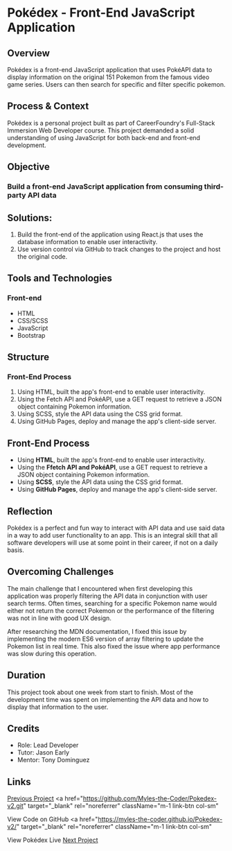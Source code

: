 # Pokédex - Front-End JavaScript Application

## Overview

Pokédex is a front-end JavaScript application that uses PokéAPI data to display information on the original 151 Pokemon from the famous video game series. Users can then search for specific and filter specific pokemon.

## Process & Context

Pokédex is a personal project built as part of CareerFoundry's Full-Stack Immersion Web Developer course. This project demanded a solid understanding of using JavaScript for both back-end and front-end development.

## Objective

### Build a front-end JavaScript application from consuming third-party API data

## Solutions:

1. Build the front-end of the application using React.js that uses the database information to enable user interactivity.
2. Use version control via GitHub to track changes to the project and host the original code.

## Tools and Technologies

### Front-end

- HTML
- CSS/SCSS
- JavaScript
- Bootstrap

## Structure

### Front-End Process

1. Using HTML, built the app's front-end to enable user interactivity.
2. Using the Fetch API and PokéAPI, use a GET request to retrieve a JSON object containing Pokemon information.
3. Using SCSS, style the API data using the CSS grid format.
4. Using GitHub Pages, deploy and manage the app's client-side server.

<div className="m-auto w-90" id="Structure">
  <h2 className="m-4">Front-End Process</h2>
  <div className="divider">
    <ul>
      <li>Using <b>HTML</b>, built the app's front-end to enable user interactivity.</li>
      <li>Using the <b>Ffetch API and PokéAPI</b>, use a GET request to retrieve a JSON object containing Pokemon information.</li>
      <li>Using <b>SCSS</b>, style the API data using the CSS grid format.</li>
      <li>Using <b>GitHub Pages</b>, deploy and manage the app's client-side server.</li>
    </ul>
    <ImageCarousel
      img1={"/Pokedex_Capture.png"}
      img2={"/Pokedex_Capture2.png"}
      img3={"/Pokedex_Capture3.png"}
    />
  </div>
</div>

## Reflection

Pokédex is a perfect and fun way to interact with API data and use said data in a way to add user functionality to an app. This is an integral skill that all software developers will use at some point in their career, if not on a daily basis.

## Overcoming Challenges

The main challenge that I encountered when first developing this application was properly filtering the API data in conjunction with user search terms. Often times, searching for a specific Pokemon name would either not return the correct Pokemon or the performance of the filtering was not in line with good UX design.

After researching the MDN documentation, I fixed this issue by implementing the modern ES6 version of array filtering to update the Pokemon list in real time. This also fixed the issue where app performance was slow during this operation.

## Duration

This project took about one week from start to finish. Most of the development time was spent on implementing the API data and how to display that information to the user.

## Credits

- Role: Lead Developer
- Tutor: Jason Early
- Mentor: Tony Dominguez

## Links

<a href="\Gatherr" className="m-1 link-btn col-sm">Previous Project</a>
<a
  href="https://github.com/Myles-the-Coder/Pokedex-v2.git"
  target="_blank"
  rel="noreferrer"
  className="m-1 link-btn col-sm"
>
  View Code on GitHub
</a>
<a
  href="https://myles-the-coder.github.io/Pokedex-v2/"
  target="_blank"
  rel="noreferrer"
  className="m-1 link-btn col-sm"
>
  View Pokédex Live
</a>
<a href="\FilmFever" className="m-1 link-btn col-sm">Next Project</a>
